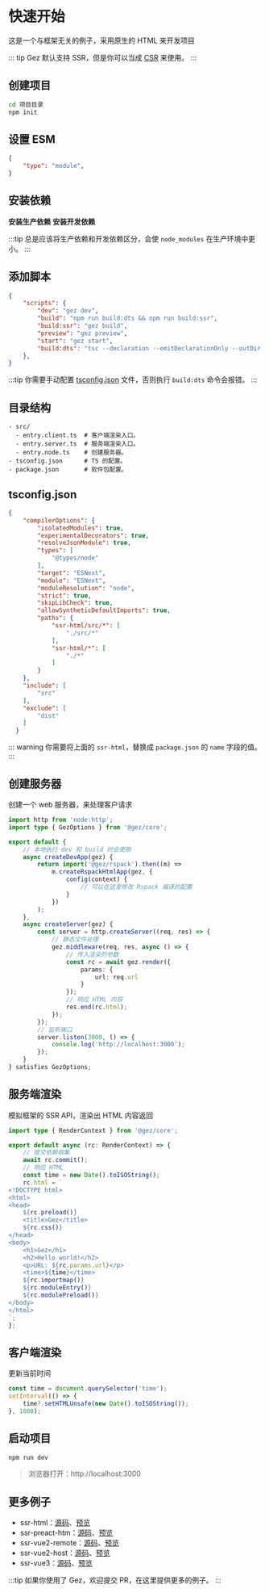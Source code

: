 
# 快速开始
这是一个与框架无关的例子，采用原生的 HTML 来开发项目

::: tip
Gez 默认支持 SSR，但是你可以当成 [CSR](../essentials/csr.mdx) 来使用。
:::
## 创建项目
```bash
cd 项目目录
npm init
```
## 设置 ESM
```json title="package.json"
{
    "type": "module",
}
```

## 安装依赖

**安装生产依赖**
<PackageManagerTabs command="install @gez/core" />
**安装开发依赖**
<PackageManagerTabs command="install @gez/rspack typescript @types/node -D" />

:::tip
总是应该将生产依赖和开发依赖区分，会使 `node_modules` 在生产环境中更小。
:::

## 添加脚本
```json title="package.json"
{
    "scripts": {
        "dev": "gez dev",
        "build": "npm run build:dts && npm run build:ssr",
        "build:ssr": "gez build",
        "preview": "gez preview",
        "start": "gez start",
        "build:dts": "tsc --declaration --emitDeclarationOnly --outDir dist/src"
    },
}
```

:::tip 
你需要手动配置 [tsconfig.json](https://www.typescriptlang.org/tsconfig/) 文件，否则执行 `build:dts` 命令会报错。
:::

## 目录结构
```
- src/
  - entry.client.ts  # 客户端渲染入口。
  - entry.server.ts  # 服务端渲染入口。
  - entry.node.ts    # 创建服务器。
- tsconfig.json      # TS 的配置。
- package.json       # 软件包配置。
```
## tsconfig.json

```json
{
    "compilerOptions": {
        "isolatedModules": true,
        "experimentalDecorators": true,
        "resolveJsonModule": true,
        "types": [
            "@types/node"
        ],
        "target": "ESNext",
        "module": "ESNext",
        "moduleResolution": "node",
        "strict": true,
        "skipLibCheck": true,
        "allowSyntheticDefaultImports": true,
        "paths": {
            "ssr-html/src/*": [
                "./src/*"
            ],
            "ssr-html/*": [
                "./*"
            ]
        }
    },
    "include": [
        "src"
    ],
    "exclude": [
        "dist"
    ]
  }
```
::: warning
你需要将上面的 `ssr-html`，替换成 `package.json` 的 `name` 字段的值。
:::

## 创建服务器
创建一个 web 服务器，来处理客户请求
```ts title="src/entry.node.ts"
import http from 'node:http';
import type { GezOptions } from '@gez/core';

export default {
    // 本地执行 dev 和 build 时会使用
    async createDevApp(gez) {
        return import('@gez/rspack').then((m) =>
            m.createRspackHtmlApp(gez, {
                config(context) {
                    // 可以在这里修改 Rspack 编译的配置
                }
            })
        );
    },
    async createServer(gez) {
        const server = http.createServer((req, res) => {
            // 静态文件处理
            gez.middleware(req, res, async () => {
                // 传入渲染的参数
                const rc = await gez.render({
                    params: {
                        url: req.url
                    }
                });
                // 响应 HTML 内容
                res.end(rc.html);
            });
        });
        // 监听端口
        server.listen(3000, () => {
            console.log('http://localhost:3000');
        });
    }
} satisfies GezOptions;
```

## 服务端渲染
模拟框架的 SSR API，渲染出 HTML 内容返回
```ts title="src/entry.server.ts"
import type { RenderContext } from '@gez/core';

export default async (rc: RenderContext) => {
    // 提交依赖收集
    await rc.commit();
    // 响应 HTML
    const time = new Date().toISOString();
    rc.html = `
<!DOCTYPE html>
<html>
<head>
    ${rc.preload()}
    <title>Gez</title>
    ${rc.css()}
</head>
<body>
    <h1>Gez</h1>
    <h2>Hello world!</h2>
    <p>URL: ${rc.params.url}</p>
    <time>${time}</time>
    ${rc.importmap()}
    ${rc.moduleEntry()}
    ${rc.modulePreload()}
</body>
</html>
`;
};

```

## 客户端渲染
更新当前时间
```ts title="src/entry.client.ts"
const time = document.querySelector('time');
setInterval(() => {
    time?.setHTMLUnsafe(new Date().toISOString());
}, 1000);

```

## 启动项目
```bash
npm run dev
```
> 浏览器打开：http://localhost:3000

## 更多例子
- ssr-html：[源码](https://github.com/dp-os/gez/tree/master/examples/ssr-html)、[预览](https://dp-os.github.io/gez/ssr-html/)
- ssr-preact-htm：[源码](https://github.com/dp-os/gez/tree/master/examples/ssr-preact-htm)、[预览](https://dp-os.github.io/gez/ssr-preact-htm/)
- ssr-vue2-remote：[源码](https://github.com/dp-os/gez/tree/master/examples/ssr-vue2-remote)、[预览](https://dp-os.github.io/gez/ssr-vue2-remote/)
- ssr-vue2-host：[源码](https://github.com/dp-os/gez/tree/master/examples/ssr-vue2-host)、[预览](https://dp-os.github.io/gez/ssr-vue2-host/)
- ssr-vue3：[源码](https://github.com/dp-os/gez/tree/master/examples/ssr-vue3)、[预览](https://dp-os.github.io/gez/ssr-vue3/)

:::tip
如果你使用了 Gez，欢迎提交 PR，在这里提供更多的例子。
:::